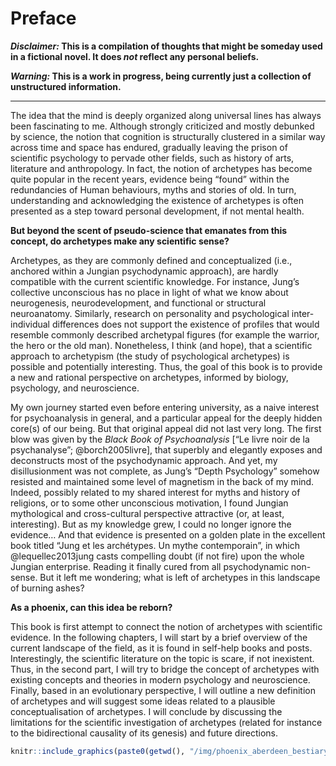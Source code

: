 # Preface {-}

***Disclaimer:* This is a compilation of thoughts that might be someday used in a fictional novel. It does *not* reflect any personal beliefs.**

***Warning:* This is a work in progress, being currently just a collection of unstructured information.**

--- 


The idea that the mind is deeply organized along universal lines has always been fascinating to me. Although strongly criticized and mostly debunked by science, the notion that cognition is structurally clustered in a similar way across time and space has endured, gradually leaving the prison of scientific psychology to pervade other fields, such as history of arts, literature and anthropology. In fact, the notion of archetypes has become quite popular in the recent years, evidence being "found" within the redundancies of Human behaviours, myths and stories of old. In turn, understanding and acknowledging the existence of archetypes is often presented as a step toward personal development, if not mental health.

**But beyond the scent of pseudo-science that emanates from this concept, do archetypes make any scientific sense?** 

Archetypes, as they are commonly defined and conceptualized (i.e., anchored within a Jungian psychodynamic approach), are hardly compatible with the current scientific knowledge. For instance, Jung's collective unconscious has no place in light of what we know about neurogenesis, neurodevelopment, and functional or structural neuroanatomy. Similarly, research on personality and psychological inter-individual differences does not support the existence of profiles that would resemble commonly described archetypal figures (for example the warrior, the hero or the old man). Nonetheless, I think (and hope), that a scientific approach to archetypism (the study of psychological archetypes) is possible and potentially interesting. Thus, the goal of this book is to provide a new and rational perspective on archetypes, informed by biology, psychology, and neuroscience. 


My own journey started even before entering university, as a naive interest for psychoanalysis in general, and a particular appeal for the deeply hidden core(s) of our being. But that original appeal did not last very long. The first blow was given by the *Black Book of Psychoanalysis* ["Le livre noir de la psychanalyse"; @borch2005livre], that superbly and elegantly exposes and deconstructs most of the psychodynamic approach. And yet, my disillusionment was not complete, as Jung's "Depth Psychology" somehow resisted and maintained some level of magnetism in the back of my mind. Indeed, possibly related to my shared interest for myths and history of religions, or to some other unconscious motivation, I found Jungian mythological and cross-cultural perspective attractive (or, at least, interesting). But as my knowledge grew, I could no longer ignore the evidence... And that evidence is presented on a golden plate in the excellent book titled "Jung et les archétypes. Un mythe contemporain", in which @lequellec2013jung casts compelling doubt (if not fire) upon the whole Jungian enterprise. Reading it finally cured from all psychodynamic non-sense. But it left me wondering; what is left of archetypes in this landscape of burning ashes? 

**As a phoenix, can this idea be reborn?**

This book is first attempt to connect the notion of archetypes with scientific evidence. In the following chapters, I will start by a brief overview of the current landscape of the field, as it is found in self-help books and posts. Interestingly, the scientific literature on the topic is scare, if not inexistent. Thus, in the second part, I will try to bridge the concept of archetypes with existing concepts and theories in modern psychology and neuroscience. Finally, based in an evolutionary perspective, I will outline a new definition of archetypes and will suggest some ideas related to a plausible conceptualisation of archetypes. I will conclude by discussing the limitations for the scientific investigation of archetypes (related for instance to the bidirectional causality of its genesis) and future directions.




```r
knitr::include_graphics(paste0(getwd(), "/img/phoenix_aberdeen_bestiary.jpg"))
```
